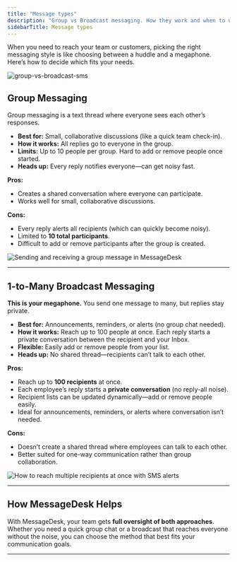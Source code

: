 ```yaml
---
title: "Message types"
description: "Group vs Broadcast messaging. How they work and when to use each one."
sidebarTitle: Message types
---
```


When you need to reach your team or customers, picking the right messaging style is like choosing between a huddle and a megaphone. Here’s how to decide which fits your needs.

![group-vs-broadcast-sms](/images/image.png)

## **Group Messaging**

Group messaging is a text thread where everyone sees each other’s responses.

- **Best for:** Small, collaborative discussions (like a quick team check-in).
- **How it works:** All replies go to everyone in the group.
- **Limits:** Up to 10 people per group. Hard to add or remove people once started.
- **Heads up:** Every reply notifies everyone—can get noisy fast.

**Pros:**

- Creates a shared conversation where everyone can participate.
- Works well for small, collaborative discussions.

**Cons:**

- Every reply alerts all recipients (which can quickly become noisy).
- Limited to **10 total participants**.
- Difficult to add or remove participants after the group is created.

![Sending and receiving a group message in MessageDesk](/images/CleanShot2025-09-18at11.05.48@2x.png)

---

## **1-to-Many Broadcast Messaging**

**This is your megaphone.** You send one message to many, but replies stay private.

- **Best for:** Announcements, reminders, or alerts (no group chat needed).
- **How it works:** Reach up to 100 people at once. Each reply starts a private conversation between the recipient and your Inbox.
- **Flexible:** Easily add or remove people from your list.
- **Heads up:** No shared thread—recipients can’t talk to each other.

**Pros:**

- Reach up to **100 recipients** at once.
- Each employee’s reply starts a **private conversation** (no reply-all noise).
- Recipient lists can be updated dynamically—add or remove people easily.
- Ideal for announcements, reminders, or alerts where conversation isn’t needed.

**Cons:**

- Doesn’t create a shared thread where employees can talk to each other.
- Better suited for one-way communication rather than group collaboration.

![How to reach multiple recipients at once with SMS alerts](/images/CleanShot2025-09-18at11.07.54@2x.png)

---

## **How MessageDesk Helps**

With MessageDesk, your team gets **full oversight of both approaches**. Whether you need a quick group chat or a broadcast that reaches everyone without the noise, you can choose the method that best fits your communication goals.

---
